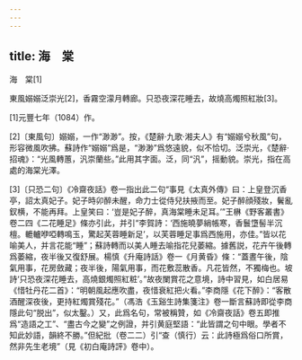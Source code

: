 ```yaml
---
---
---
```

title: 海　棠
---



海　棠[1]


東風嫋嫋泛崇光[2]，香霧空濛月轉廊。只恐夜深花睡去，故燒高燭照紅妝[3]。

[1]元豐七年（1084）作。

[2]〔東風句〕嫋嫋，一作“渺渺”。按，《楚辭·九歌·湘夫人》有“嫋嫋兮秋風”句，形容微風吹拂。蘇詩作“嫋嫋”爲是，“渺渺”爲悠遠貌，似不恰切。泛崇光，《楚辭·招魂》：“光風轉蕙，汎崇蘭些。”此用其字面。泛，同“汎”，摇動貌。崇光，指在高處的海棠光澤。

[3]〔只恐二句〕《冷齋夜話》卷一指出此二句“事見《太真外傳》曰：上皇登沉香亭，詔太真妃子。妃子時卯醉未醒，命力士從侍兒扶掖而至。妃子醉顔殘妝，鬢亂釵横，不能再拜。上皇笑曰：‘豈是妃子醉，真海棠睡未足耳。’”王楙《野客叢書》卷二四《二花睡足》條亦引此，并引“李賀詩：‘西施曉夢綃帳寒，香鬟墯髻半沉檀。轆轤咿啞轉鳴玉，驚起芙蓉睡新足’，以芙蓉睡足事爲西施用，亦佳。”皆以花喻美人，并言花能“睡”；蘇詩轉而以美人睡去喻指花兒萎縮。據舊説，花卉午後轉爲萎縮，夜半後又復舒展。楊慎《升庵詩話》卷一《月黄昏》條：“蓋晝午後，陰氣用事，花房斂藏；夜半後，陽氣用事，而花敷蕊散香。凡花皆然，不獨梅也。坡詩‘只恐夜深花睡去，高燒銀燭照紅粧’。”故夜闌賞花之意境，詩中習見，如白居易《惜牡丹花二首》：“明朝風起應吹盡，夜惜衰紅把火看。”李商隱《花下醉》：“客散酒醒深夜後，更持紅燭賞殘花。”（馮浩《玉谿生詩集箋注》卷一斷言蘇詩即從李商隱此句“脱出”，似太鑿。）又，此爲名句，常被稱贊，如《冷齋夜話》卷五即推爲“造語之工”、“盡古今之變”之例證，并引黄庭堅語：“此皆謂之句中眼。學者不知此妙語，韻終不勝。”但紀批（卷二二）引“查（慎行）云：此詩極爲俗口所賞，然非先生老境”（見《初白庵詩評》卷中）。